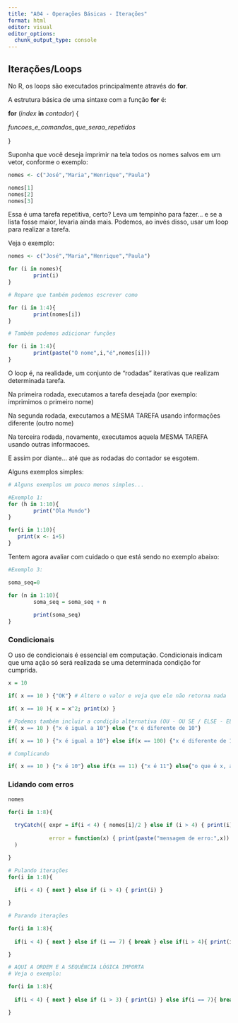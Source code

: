 ```yaml
---
title: "A04 - Operações Básicas - Iterações"
format: html
editor: visual
editor_options: 
  chunk_output_type: console
---
```


## Iterações/Loops

No R, os loops são executados principalmente através do **for**.

A estrutura básica de uma sintaxe com a função **for** é:

**for** (*index* **in** *contador*) {

*funcoes_e_comandos_que_serao_repetidos*

}

Suponha que você deseja imprimir na tela todos os nomes salvos em um vetor, conforme o exemplo:

```r
nomes <- c("José","Maria","Henrique","Paula")

nomes[1]
nomes[2]
nomes[3]
```

Essa é uma tarefa repetitiva, certo? Leva um tempinho para fazer... e se a lista fosse maior, levaria ainda mais. Podemos, ao invés disso, usar um loop para realizar a tarefa.

Veja o exemplo:

```r
nomes <- c("José","Maria","Henrique","Paula")

for (i in nomes){
        print(i)
}

# Repare que também podemos escrever como

for (i in 1:4){
        print(nomes[i])
}

# Também podemos adicionar funções

for (i in 1:4){
        print(paste("O nome",i,"é",nomes[i]))
}
```

O loop é, na realidade, um conjunto de "rodadas" iterativas que realizam determinada tarefa.

Na primeira rodada, executamos a tarefa desejada (por exemplo: imprimimos o primeiro nome)

Na segunda rodada, executamos a MESMA TAREFA usando informações diferente (outro nome)

Na terceira rodada, novamente, executamos aquela MESMA TAREFA usando outras informacoes.

E assim por diante... até que as rodadas do contador se esgotem.

Alguns exemplos simples:

```r
# Alguns exemplos um pouco menos simples... 

#Exemplo 1:
for (h in 1:10){
        print("Ola Mundo")
}

for(i in 1:10){
   print(x <- i+5)
}
```

Tentem agora avaliar com cuidado o que está sendo no exemplo abaixo:

```r
#Exemplo 3:

soma_seq=0

for (n in 1:10){
        soma_seq = soma_seq + n
        
        print(soma_seq)
}
```

### Condicionais

O uso de condicionais é essencial em computação. Condicionais indicam que uma ação só será realizada se uma determinada condição for cumprida.

```r
x = 10

if( x == 10 ) {"OK"} # Altere o valor e veja que ele não retorna nada

if( x == 10 ){ x = x^2; print(x) }

# Podemos também incluir a condição alternativa (OU - OU SE / ELSE - ELSE IF)
if( x == 10 ) {"x é igual a 10"} else {"x é diferente de 10"}

if( x == 10 ) {"x é igual a 10"} else if(x == 100) {"x é diferente de 10"}

# Complicando

if( x == 10 ) {"x é 10"} else if(x == 11) {"x é 11"} else{"o que é x, afinal?"}

```

### Lidando com erros

```r

nomes

for(i in 1:8){
  
  tryCatch({ expr = if(i < 4) { nomes[i]/2 } else if (i > 4) { print(i) } }, 
             
             error = function(x) { print(paste("mensagem de erro:",x)) }
  )

}

# Pulando iterações
for(i in 1:8){
  
  if(i < 4) { next } else if (i > 4) { print(i) }

}

# Parando iterações

for(i in 1:8){
  
  if(i < 4) { next } else if (i == 7) { break } else if(i > 4){ print(i) }

}

# AQUI A ORDEM E A SEQUÊNCIA LÓGICA IMPORTA
# Veja o exemplo:

for(i in 1:8){
  
  if(i < 4) { next } else if (i > 3) { print(i) } else if(i == 7){ break }

}
```
